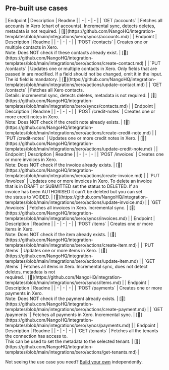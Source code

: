 
## Pre-built use cases

<AccordionGroup>


<Accordion title="Accounts">
| Endpoint | Description | Readme |
| - | - | - |
| `GET /accounts` | Fetches all accounts in Xero (chart of accounts). Incremental sync, detects deletes, metadata is not required. | [🔗](https://github.com/NangoHQ/integration-templates/blob/main/integrations/xero/syncs/accounts.md) |
</Accordion>


<Accordion title="Contacts">
| Endpoint | Description | Readme |
| - | - | - |
| `POST /contacts` | Creates one or multiple contacts in Xero.<br />Note: Does NOT check if these contacts already exist. | [🔗](https://github.com/NangoHQ/integration-templates/blob/main/integrations/xero/actions/create-contact.md) |
| `PUT /contacts` | Updates one or multiple contacts in Xero. Only fields that are passed in are modified. If a field should not be changed, omit it in the input. The id field is mandatory. | [🔗](https://github.com/NangoHQ/integration-templates/blob/main/integrations/xero/actions/update-contact.md) |
| `GET /contacts` | Fetches all Xero contacts.<br />Details: incremental sync, detects deletes, metadata is not required. | [🔗](https://github.com/NangoHQ/integration-templates/blob/main/integrations/xero/syncs/contacts.md) |
</Accordion>


<Accordion title="Credit Notes">
| Endpoint | Description | Readme |
| - | - | - |
| `POST /credit-notes` | Creates one or more credit notes in Xero.<br />Note: Does NOT check if the credit note already exists. | [🔗](https://github.com/NangoHQ/integration-templates/blob/main/integrations/xero/actions/create-credit-note.md) |
| `PUT /credit-notes` | Updates one or more credit notes in Xero. | [🔗](https://github.com/NangoHQ/integration-templates/blob/main/integrations/xero/actions/update-credit-note.md) |
</Accordion>


<Accordion title="Invoices">
| Endpoint | Description | Readme |
| - | - | - |
| `POST /invoices` | Creates one or more invoices in Xero.<br />Note: Does NOT check if the invoice already exists. | [🔗](https://github.com/NangoHQ/integration-templates/blob/main/integrations/xero/actions/create-invoice.md) |
| `PUT /invoices` | Updates one or more invoices in Xero. To delete an invoice<br />that is in DRAFT or SUBMITTED set the status to DELETED. If an<br />invoice has been AUTHORISED it can't be deleted but you can set<br />the status to VOIDED. | [🔗](https://github.com/NangoHQ/integration-templates/blob/main/integrations/xero/actions/update-invoice.md) |
| `GET /invoices` | Fetches all invoices in Xero. Incremental sync. | [🔗](https://github.com/NangoHQ/integration-templates/blob/main/integrations/xero/syncs/invoices.md) |
</Accordion>


<Accordion title="Items">
| Endpoint | Description | Readme |
| - | - | - |
| `POST /items` | Creates one or more items in Xero.<br />Note: Does NOT check if the item already exists. | [🔗](https://github.com/NangoHQ/integration-templates/blob/main/integrations/xero/actions/create-item.md) |
| `PUT /items` | Updates one or more items in Xero. | [🔗](https://github.com/NangoHQ/integration-templates/blob/main/integrations/xero/actions/update-item.md) |
| `GET /items` | Fetches all items in Xero. Incremental sync, does not detect deletes, metadata is not<br />required. | [🔗](https://github.com/NangoHQ/integration-templates/blob/main/integrations/xero/syncs/items.md) |
</Accordion>


<Accordion title="Payments">
| Endpoint | Description | Readme |
| - | - | - |
| `POST /payments` | Creates one or more payments in Xero.<br />Note: Does NOT check if the payment already exists. | [🔗](https://github.com/NangoHQ/integration-templates/blob/main/integrations/xero/actions/create-payment.md) |
| `GET /payments` | Fetches all payments in Xero. Incremental sync. | [🔗](https://github.com/NangoHQ/integration-templates/blob/main/integrations/xero/syncs/payments.md) |
</Accordion>


<Accordion title="Tenants">
| Endpoint | Description | Readme |
| - | - | - |
| `GET /tenants` | Fetches all the tenants the connection has access to.<br />This can be used to set the metadata to the selected tenant. | [🔗](https://github.com/NangoHQ/integration-templates/blob/main/integrations/xero/actions/get-tenants.md) |
</Accordion>

</AccordionGroup>

<Tip>Not seeing the use case you need? [Build your own](https://docs.nango.dev/guides/customize/setup) independently.</Tip>
